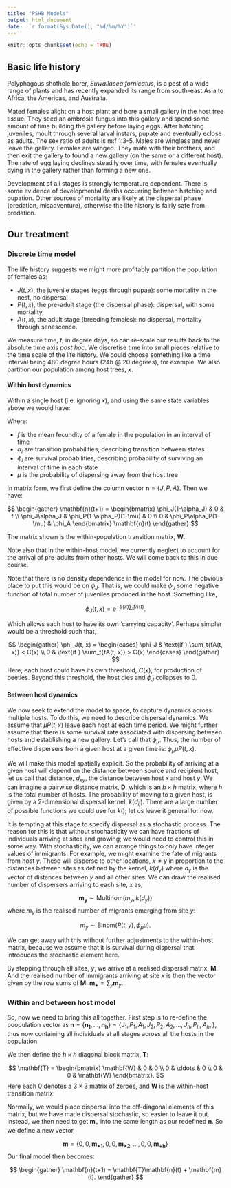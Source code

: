 ```yaml
---
title: "PSHB Models"
output: html_document
date: '`r format(Sys.Date(), "%d/%m/%Y")`'
---
```


```r
knitr::opts_chunk$set(echo = TRUE)
```

## Basic life history

Polyphagous shothole borer, *Euwallacea fornicatus*, is a pest of a wide range of plants and has recently expanded its range from south-east Asia to Africa, the Americas, and Australia.

Mated females alight on a host plant and bore a small gallery in the host tree tissue. They seed an ambrosia fungus into this gallery and spend some amount of time building the gallery before laying eggs.  After hatching juveniles, moult through several larval instars, pupate and eventually eclose as adults.  The sex ratio of adults is m:f 1:3-5. Males are wingless and never leave the gallery.  Females are winged. They mate with their brothers, and then exit the gallery to found a new gallery (on the same or a different host).  The rate of egg laying declines steadily over time, with females eventually dying in the gallery rather than forming a new one.

Development of all stages is strongly temperature dependent.  There is some evidence of developmental deaths occurring between hatching and pupation. Other sources of mortality are likely at the dispersal phase (predation, misadventure), otherwise the life history is fairly safe from predation.  

## Our treatment

### Discrete time model

The life history suggests we might more profitably partition the population of females as:

  * $J(t, x)$, the juvenile stages (eggs through pupae): some mortality in the nest, no dispersal
  * $P(t, x)$, the pre-adult stage (the dispersal phase): dispersal, with some mortality
  * $A(t, x)$, the adult stage (breeding females): no dispersal, mortality through senescence.

We measure time, $t$, in degree.days, so can re-scale our results back to the absolute time axis *post hoc*.  We discretise time into small pieces relative to the time scale of the life history.  We could choose something like a time interval being 480 degree hours (24h @ 20 degrees), for example.  We also partition our population among host trees, $x$.

#### Within host dynamics

Within a single host (i.e. ignoring $x$), and using the same state variables above we would have:

\begin{align}
J(t+1) &= \phi_J(1-\alpha_J)J(t) + 0 + fA(t) \\
P(t+1) &= \phi_J\alpha_JJ(t) + \phi_P(1-\alpha_P)(1-\mu)P(t) + 0 \\
A(t+1) &= 0 + \phi_P\alpha_P(1-\mu)P(t) + \phi_AA(t).
\end{align}

Where:

  * $f$ is the mean fecundity of a female in the population in an interval of time
  * $\alpha_i$ are transition probabilities, describing transition between states
  * $\phi_i$ are survival probabilities, describing probability of surviving an interval of time in each state
  * $\mu$ is the probability of dispersing away from the host tree

In matrix form, we first define the column vector $\mathbf{n} = \{J, P, A\}$.  Then we have:

$$
\begin{gather}
 \mathbf{n}(t+1) = 
  \begin{bmatrix}
   \phi_J(1-\alpha_J) & 0 & f \\
   \phi_J\alpha_J & \phi_P(1-\alpha_P)(1-\mu) & 0 \\
   0 & \phi_P\alpha_P(1-\mu) & \phi_A
  \end{bmatrix}
 \mathbf{n}(t)
\end{gather}
$$

The matrix shown is the within-population transition matrix, $\mathbf{W}$.

Note also that in the within-host model, we currently neglect to account for the arrival of pre-adults from other hosts.  We will come back to this in due course.

Note that there is no density dependence in the model for now.  The obvious place to put this would be on $\phi_J$.  That is, we could make $\phi_J$ some negative function of total number of juveniles produced in the host.  Something like,

$$
\phi_J(t, x) = e^{-b(x)\sum_t{fA(t)}}.
$$

Which allows each host to have its own 'carrying capacity'.  Perhaps simpler would be a threshold such that,

$$
\begin{gather}
  \phi_J(t, x) = 
  \begin{cases}
    \phi_J & \text{if } \sum_t{fA(t, x)} < C(x) \\
    0 & \text{if } \sum_t{fA(t, x)} > C(x)
  \end{cases}
\end{gather}
$$
Here, each host could have its own threshold, $C(x)$, for production of beetles.  Beyond this threshold, the host dies and $\phi_J$ collapses to 0.


#### Between host dynamics

We now seek to extend the model to space, to capture dynamics across multiple hosts.  To do this, we need to describe dispersal dynamics.  We assume that $\mu P(t, x)$ leave each host at each time period.  We might further assume that there is some survival rate associated with dispersing between hosts and establishing a new gallery.  Let's call that $\phi_\mu$.  Thus, the number of effective dispersers from a given host at a given time is: $\phi_\mu\mu P(t, x)$.

We will make this model spatially explicit.  So the probability of arriving at a given host will depend on the distance between source and recipient host, let us call that distance, $d_{xy}$, the distance between host $x$ and host $y$.  We can imagine a pairwise distance matrix, $\mathbf{D}$, which is an $h\times h$ matrix, where $h$ is the total number of hosts. The probability of moving to a given host, is given by a 2-dimensional dispersal kernel, $k(d_{ij})$.  There are a large number of possible functions we could use for $k()$; let us leave it general for now.

It is tempting at this stage to specify dispersal as a stochastic process.  The reason for this is that without stochasticity we can have fractions of individuals arriving at sites and growing; we would need to control this in some way.  With stochasticity, we can arrange things to only have integer values of immigrants.  For example, we might examine the fate of migrants from host $y$.  These will disperse to other locations, $x\neq y$ in proportion to the distances between sites as defined by the kernel, $k(d_y)$ where $d_y$ is the vector of distances between $y$ and all other sites.  We can draw the realised number of dispersers arriving to each site, $x$ as,

$$
\mathbf{m_y} \sim \text{Multinom}(m_y, k(d_y))
$$
where $m_y$ is the realised number of migrants emerging from site $y$:

$$
m_y \sim \text{Binom}(P(t, y), \phi_\mu\mu).
$$

We can get away with this without further adjustments to the within-host matrix, because we assume that it is survival during dispersal that introduces the stochastic element here.

By stepping through all sites, $y$, we arrive at a realised dispersal matrix, $\mathbf{M}$.  And the realised number of immigrants arriving at site $x$ is then the vector given by the row sums of $\mathbf{M}$: $\mathbf{m_+} = \sum_y \mathbf m_y$.

### Within and between host model

So, now we need to bring this all together.  First step is to re-define the poopulation vector as $\mathbf{n} = \{\mathbf{n_1}, ..., \mathbf{n_h} \} =  \{J_1, P_1, A_1, J_2, P_2, A_2, ..., J_h, P_h, A_h,\}$, thus now containing all individuals at all stages across all the hosts in the population.

We then define the $h \times h$ diagonal block matrix, $\mathbf{T}$:

$$
\mathbf{T} = 
 \begin{bmatrix}
  \mathbf{W} & 0  & 0 \\
  0 & \ddots & 0 \\
  0 & 0 & \mathbf{W}
 \end{bmatrix}.
$$
Here each $0$ denotes a $3\times 3$ matrix of zeroes, and $\mathbf{W}$ is the within-host transition matrix.

Normally, we would place dispersal into the off-diagonal elements of this matrix, but we have made dispersal stochastic, so easier to leave it out.  Instead, we then need to get $\mathbf m_+$ into the same length as our redefined $\mathbf{n}$.  So we define a new vector,

$$
\mathbf{m} = \{0, 0, \mathbf{m_{+1}}, 0, 0, \mathbf{m_{+2}}, ..., 0, 0, \mathbf{m_{+h}} \}
$$
Our final model then becomes:

$$
\begin{gather}
 \mathbf{n}(t+1) = \mathbf{T}\mathbf{n}(t) + \mathbf{m}(t).
\end{gather}
$$